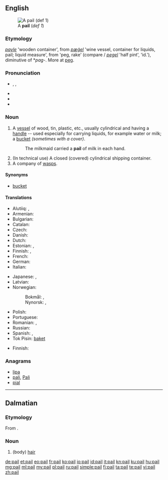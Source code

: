 ==English==
[[Image:Bail_(PSF).png|thumb|A '''pail''' (''def 1'')]]

===Etymology===
{{etyl|enm}} ''[[payle]]'' 'wooden container', from {{etyl|ang}} ''[[pægel|pæġel]]'' 'wine vessel, container for liquids, pail; liquid measure', from {{proto|Germanic|pagilaz|lang=en}} 'peg, rake' (compare {{etyl|dum|-}}/{{etyl|gml|-}} ''[[pegel#Middle Dutch|pegel]]'' 'half pint', {{etyl|da|-}} ''{{l|da|pægel}}'' 'id.'), diminutive of *''pag-''. More at [[peg]].

===Pronunciation===
* {{enPR|pāl}}, {{IPA|/peɪl/}}, {{X-SAMPA|/peIl/}}
* {{audio|en-us-pail.ogg|Audio (US)}}
* {{rhymes|eɪl}}
* {{homophones|pale}}

===Noun===
{{en-noun}}

# A [[vessel]] of wood, tin, plastic, etc., usually cylindrical and having a [[handle]] -- used especially for carrying liquids, for example water or milk; a [[bucket]] ''(sometimes with a cover)''.
#: The milkmaid carried a '''pail''' of milk in each hand.
# (In technical use) A closed (covered) cylindrical shipping container.
# A company of [[wasp]]s.

====Synonyms====
* [[bucket]]

====Translations====
{{trans-top|vessel}}
* Alutiiq: {{tø|ems|wiit'ʀuuq}}, {{tø|ems|witʀuuq}}
* Armenian: {{t-|hy|դույլ|tr=duyl}}
* Bulgarian: {{t+|bg|ведро|n|tr=vedro}}
* Catalan: {{t|ca|galleda|f}}
* Czech: {{t|cs|kbelík|m}}
* Danish: {{t|da|srand}}
* Dutch: {{t+|nl|emmer|m}}
* Estonian: {{t+|et|pang}},  {{t|et|ämber }}
* Finnish: {{t+|fi|sanko}}, {{t+|fi|ämpäri}}
* French: {{t+|fr|seau|m}}
* German: {{t+|de|Eimer|m}}
* Italian: {{t+|it|secchio}}
{{trans-mid}}
* Japanese: {{t|ja|手桶|tr=ておけ, teoke|sc=Jpan}}, {{t|ja|バケツ|tr=baketsu|sc=Jpan}}
* Latvian: {{t|lv|spainis|m}}
* Norwegian:
*: Bokmål: {{t-|no|bøtte|c}}, {{t-|no|spann|n}}
*: Nynorsk: {{t-|nn|bytte|f|xs=Norwegian Nynorsk}}, {{t-|nn|spann|n|xs=Norwegian Nynorsk}}
* Polish: {{t+|pl|wiadro}}
* Portuguese: {{t+|pt|balde}}
* Romanian: {{t-|ro|găleată|f}}, {{t-|ro|căldare|f}}
* Russian: {{t+|ru|ведро|n|tr=vedró}}
* Spanish: {{t-|es|cubo|m}}, {{t+|es|balde|m}}
* Tok Pisin: [[baket]]
{{trans-bottom}}

{{trans-top|company of wasps}}
* Finnish: {{t+|fi|parvi}}
{{trans-mid}}
{{trans-bottom}}

===Anagrams===
* [[lipa#English|lipa]]
* [[pali#English|pali]], [[Pali#English|Pali]]
* [[pial#English|pial]]

----

==Dalmatian==

===Etymology===
From {{etyl|la|dlm}} {{term|pilus|lang=la}}.

===Noun===
{{infl|dlm|noun|g=m}}

# (body) [[hair]]

[[de:pail]]
[[et:pail]]
[[eo:pail]]
[[fr:pail]]
[[ko:pail]]
[[io:pail]]
[[id:pail]]
[[it:pail]]
[[kn:pail]]
[[ku:pail]]
[[hu:pail]]
[[mg:pail]]
[[ml:pail]]
[[my:pail]]
[[pl:pail]]
[[ru:pail]]
[[simple:pail]]
[[fi:pail]]
[[ta:pail]]
[[te:pail]]
[[vi:pail]]
[[zh:pail]]